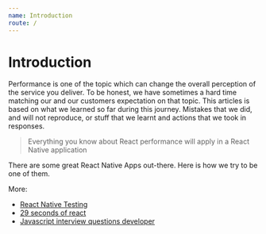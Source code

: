```yaml
---
name: Introduction
route: /
---
```


# Introduction

Performance is one of the topic which can change the overall perception of the service you deliver. 
To be honest, we have sometimes a hard time matching our and our customers expectation on that topic. 
This articles is based on what we learned so far during this journey. 
Mistakes that we did, and will not reproduce, or stuff that we learnt and actions that we took in responses.


> Everything you know about React performance will apply in a React Native application


There are some great React Native Apps out-there. Here is how we try to be one of them.


More:

- [React Native Testing](https://github.com/tuantvk/WtfReactNativeTesting)
- [29 seconds of react](https://github.com/tuantvk/29-seconds-of-react)
- [Javascript interview questions developer](https://github.com/tuantvk/javascript-interview-questions-developer)